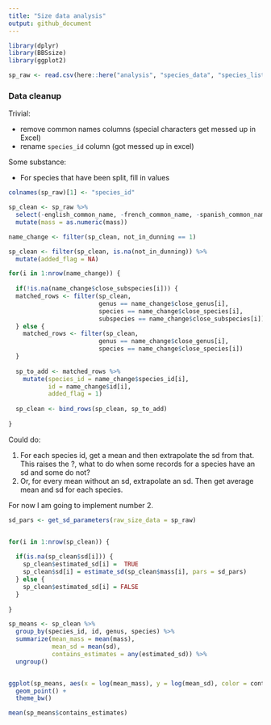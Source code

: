 ```yaml
---
title: "Size data analysis"
output: github_document
---
```


```r
library(dplyr)
library(BBSsize)
library(ggplot2)
```

```r

sp_raw <- read.csv(here::here("analysis", "species_data", "species_list_working.csv"), stringsAsFactors = F, strip.white = T, na.strings = "")

```

### Data cleanup

Trivial:

- remove common names columns (special characters get messed up in Excel)
- rename `species_id` column (got messed up in excel)


Some substance:

- For species that have been split, fill in values

```r

colnames(sp_raw)[1] <- "species_id"

sp_clean <- sp_raw %>%
  select(-english_common_name, -french_common_name, -spanish_common_name, -sporder, -family) %>%
  mutate(mass = as.numeric(mass))

name_change <- filter(sp_clean, not_in_dunning == 1)

sp_clean <- filter(sp_clean, is.na(not_in_dunning)) %>%
  mutate(added_flag = NA)

for(i in 1:nrow(name_change)) {
    
  if(!is.na(name_change$close_subspecies[i])) {
  matched_rows <- filter(sp_clean,
                         genus == name_change$close_genus[i],
                         species == name_change$close_species[i],
                         subspecies == name_change$close_subspecies[i])
  } else {
    matched_rows <- filter(sp_clean,
                         genus == name_change$close_genus[i],
                         species == name_change$close_species[i])
  }
  
  sp_to_add <- matched_rows %>%
    mutate(species_id = name_change$species_id[i],
           id = name_change$id[i],
           added_flag = 1)
  
  sp_clean <- bind_rows(sp_clean, sp_to_add)
  
}

```

Could do:

1. For each species id, get a mean and then extrapolate the sd from that. This raises the ?, what to do when some records for a species have an sd and some do not? 
2. Or, for every mean without an sd, extrapolate an sd. Then get average mean and sd for each species.

For now I am going to implement number 2. 

```r

sd_pars <- get_sd_parameters(raw_size_data = sp_raw)


for(i in 1:nrow(sp_clean)) {
  
  if(is.na(sp_clean$sd[i])) {
    sp_clean$estimated_sd[i] =  TRUE
    sp_clean$sd[i] = estimate_sd(sp_clean$mass[i], pars = sd_pars)
  } else {
    sp_clean$estimated_sd[i] = FALSE
  }
  
}


```

```r

sp_means <- sp_clean %>%
  group_by(species_id, id, genus, species) %>%
  summarize(mean_mass = mean(mass),
            mean_sd = mean(sd),
            contains_estimates = any(estimated_sd)) %>%
  ungroup()


ggplot(sp_means, aes(x = log(mean_mass), y = log(mean_sd), color = contains_estimates)) +
  geom_point() +
  theme_bw()

mean(sp_means$contains_estimates)
```
